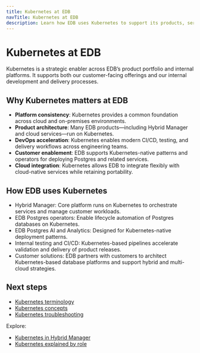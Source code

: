 ```yaml
---
title: Kubernetes at EDB
navTitle: Kubernetes at EDB
description: Learn how EDB uses Kubernetes to support its products, services, and customer solutions.
---
```


# Kubernetes at EDB

Kubernetes is a strategic enabler across EDB’s product portfolio and internal platforms.
It supports both our customer-facing offerings and our internal development and delivery processes.

## Why Kubernetes matters at EDB

-   **Platform consistency**: Kubernetes provides a common foundation across cloud and on-premises environments.
-   **Product architecture**: Many EDB products—including Hybrid Manager and cloud services—run on Kubernetes.
-   **DevOps acceleration**: Kubernetes enables modern CI/CD, testing, and delivery workflows across engineering teams.
-   **Customer enablement**: EDB supports Kubernetes-native patterns and operators for deploying Postgres and related services.
-   **Cloud integration**: Kubernetes allows EDB to integrate flexibly with cloud-native services while retaining portability.

## How EDB uses Kubernetes

-   Hybrid Manager: Core platform runs on Kubernetes to orchestrate services and manage customer workloads.
-   EDB Postgres operators: Enable lifecycle automation of Postgres databases on Kubernetes.
-   EDB Postgres AI and Analytics: Designed for Kubernetes-native deployment patterns.
-   Internal testing and CI/CD: Kubernetes-based pipelines accelerate validation and delivery of product releases.
-   Customer solutions: EDB partners with customers to architect Kubernetes-based database platforms and support hybrid and multi-cloud strategies.

## Next steps

-   [Kubernetes terminology](./terminology)
-   [Kubernetes concepts](./kubernetes-concepts)
-   [Kubernetes troubleshooting](./how-to/troubleshooting-on-kubernetes)

Explore:

-   [Kubernetes in Hybrid Manager](k8s-in-hybrid-manager/)
-   [Kubernetes explained by role](./for/)
